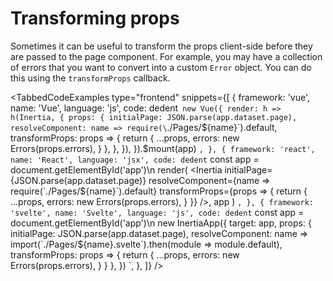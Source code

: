 

# Transforming props

Sometimes it can be useful to transform the props client-side before they are passed to the page component. For example, you may have a collection of errors that you want to convert into a custom `Error` object. You can do this using the `transformProps` callback.

<TabbedCodeExamples
  type="frontend"
  snippets={[
    {
      framework: 'vue',
      name: 'Vue',
      language: 'js',
      code: dedent`
        new Vue({
          render: h =>
            h(Inertia, {
              props: {
                initialPage: JSON.parse(app.dataset.page),
                resolveComponent: name => require(\`./Pages/\${name}\`).default,
                transformProps: props => {
                  return {
                    ...props,
                    errors: new Errors(props.errors),
                  }
                },
              },
            }),
        }).$mount(app)
      `,
    },
    {
      framework: 'react',
      name: 'React',
      language: 'jsx',
      code: dedent`
        const app = document.getElementById('app')\n
        render(
          <Inertia
            initialPage={JSON.parse(app.dataset.page)}
            resolveComponent={name => require(\`./Pages/\${name}\`).default}
            transformProps={props => {
              return {
                ...props,
                errors: new Errors(props.errors),
              }
            }}
          />,
          app
        )
      `,
    },
    {
      framework: 'svelte',
      name: 'Svelte',
      language: 'js',
      code: dedent`
        const app = document.getElementById('app')\n
        new InertiaApp({
          target: app,
          props: {
            initialPage: JSON.parse(app.dataset.page),
            resolveComponent: name => import(\`./Pages/\${name}.svelte\`).then(module => module.default),
            transformProps: props => {
              return {
                ...props,
                errors: new Errors(props.errors),
              }
            }
          },
        })
      `,
    },
  ]}
/>
